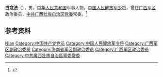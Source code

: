 '''白念法'''（{{bd|1956年|}}），男，[[中华人民共和国|中华人民共和国]]军事人物，[[中国人民解放军少将|中国人民解放军少将]]，曾任[[广西军区|广西军区]]政治委员，[[中共广西壮族自治区党委|中共广西壮族自治区党委]]常委。<ref>{{Cite web|title=白念法简历|url=http://news.takungpao.com/mainland/people/2014-06/2515388.html|accessdate=2021-02-01|work=大公网|archive-date=2016-08-30|archive-url=https://web.archive.org/web/20160830205051/http://news.takungpao.com/mainland/people/2014-06/2515388.html|dead-url=no}}</ref>

== 参考资料 ==
{{reflist}}

{{Authority control}}
{{DEFAULTSORT:Bai白}}
[[Category:白姓|Nian]]
[[Category:中国共产党党员|Category:中国共产党党员]]
[[Category:中国人民解放军少将|Category:中国人民解放军少将]]
[[Category:广西军区副政治委员|Category:广西军区副政治委员]]
[[Category:海南省军区副政治委员|Category:海南省军区副政治委员]]
[[Category:广西军区政治委员|Category:广西军区政治委员]]
[[Category:中共廣西壯族自治區黨委常委|Category:中共廣西壯族自治區黨委常委]]

{{中国人物小作品}}